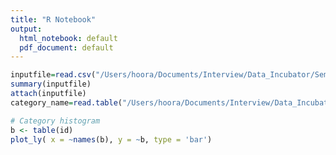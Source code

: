 ```yaml
---
title: "R Notebook"
output:
  html_notebook: default
  pdf_document: default
---
```


```r
inputfile=read.csv("/Users/hoora/Documents/Interview/Data_Incubator/Semifinal/Challenge/youtube/USvideos.csv",header = TRUE)
summary(inputfile)
attach(inputfile)
category_name=read.table("/Users/hoora/Documents/Interview/Data_Incubator/Semifinal/Challenge/youtube/US_category_id.json")

```

```r
# Category histogram
b <- table(id)
plot_ly( x = ~names(b), y = ~b, type = 'bar')

```




